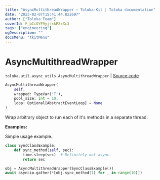 ```yaml
---
title: "AsyncMultithreadWrapper — Toloka-Kit | Toloka documentation"
date: "2023-02-07T15:41:44.822697"
author: ["Toloka Team"]
coverId: F_bIcOYF9yjrxkPZrXc3
tags: ["engineering"]
ogDescription: ""
docsMenu: "tkitMenu"
---
```


# AsyncMultithreadWrapper
`toloka.util.async_utils.AsyncMultithreadWrapper` | [Source code](https://github.com/Toloka/toloka-kit/blob/v1.1.3/src/util/async_utils.py#L117)

```python
AsyncMultithreadWrapper(
    self,
    wrapped: TypeVar('T'),
    pool_size: int = 10,
    loop: Optional[AbstractEventLoop] = None
)
```

Wrap arbitrary object to run each of it's methods in a separate thread.

**Examples:**

Simple usage example.

```python
class SyncClassExample:
    def sync_method(self, sec):
        time.sleep(sec)  # Definitely not async.
        return sec

obj = AsyncMultithreadWrapper(SyncClassExample())
await asyncio.gather(*[obj.sync_method(1) for _ in range(10)])
```